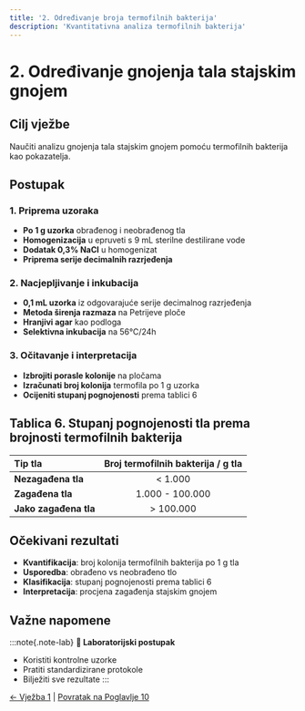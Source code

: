 ```yaml
---
title: '2. Određivanje broja termofilnih bakterija'
description: 'Kvantitativna analiza termofilnih bakterija'
---
```


# 2. Određivanje gnojenja tala stajskim gnojem

## Cilj vježbe

Naučiti analizu gnojenja tala stajskim gnojem pomoću termofilnih bakterija kao pokazatelja.

## Postupak

### 1. Priprema uzoraka
- **Po 1 g uzorka** obrađenog i neobrađenog tla
- **Homogenizacija** u epruveti s 9 mL sterilne destilirane vode
- **Dodatak 0,3% NaCl** u homogenizat
- **Priprema serije decimalnih razrjeđenja**

### 2. Nacjepljivanje i inkubacija
- **0,1 mL uzorka** iz odgovarajuće serije decimalnog razrjeđenja
- **Metoda širenja razmaza** na Petrijeve ploče
- **Hranjivi agar** kao podloga
- **Selektivna inkubacija** na 56°C/24h

### 3. Očitavanje i interpretacija
- **Izbrojiti porasle kolonije** na pločama
- **Izračunati broj kolonija** termofila po 1 g uzorka
- **Ocijeniti stupanj pognojenosti** prema tablici 6

## Tablica 6. Stupanj pognojenosti tla prema brojnosti termofilnih bakterija

| **Tip tla** | **Broj termofilnih bakterija / g tla** |
|:------------|:--------------------------------------:|
| **Nezagađena tla** | < 1.000 |
| **Zagađena tla** | 1.000 - 100.000 |
| **Jako zagađena tla** | > 100.000 |

## Očekivani rezultati

- **Kvantifikacija**: broj kolonija termofilnih bakterija po 1 g tla
- **Usporedba**: obrađeno vs neobrađeno tlo
- **Klasifikacija**: stupanj pognojenosti prema tablici 6
- **Interpretacija**: procjena zagađenja stajskim gnojem

## Važne napomene

:::note{.note-lab}
**🧪 Laboratorijski postupak**
- Koristiti kontrolne uzorke
- Pratiti standardizirane protokole
- Bilježiti sve rezultate
:::

[← Vježba 1](/poglavlje-10/vjezbe/vjezba-10-1) | [Povratak na Poglavlje 10](/poglavlje-10/)
